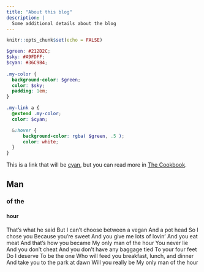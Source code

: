 ```yaml
---
title: "About this blog"
description: |
  Some additional details about the blog
---
```


```r
knitr::opts_chunk$set(echo = FALSE)
```

```scss
$green: #212D2C;
$sky: #A9FDFF;
$cyan: #36C9B4;
  
.my-color {
  background-color: $green;
  color: $sky;
  padding: 1em;
}

.my-link a {
  @extend .my-color;
  color: $cyan; 

  &:hover {
      background-color: rgba( $green, .5 );  
      color: white;
  }
}
```

::: {.my-link}
This is a link that will be [cyan](https://pkgs.rstudio.com/rmarkdown/), 
but you can read more in [[The Cookbook](https://bookdown.org/yihui/rmarkdown-cookbook/)]{#cookbook}.
:::

## Man

### of the

#### hour

That's what he said
But I can't choose between a vegan
And a pot head
So I chose you
Because you're sweet
And you give me lots of lovin'
And you eat meat
And that's how you became
My only man of the hour
You never lie
And you don't cheat
And you don't have any baggage tied
To your four feet
Do I deserve
To be the one
Who will feed you breakfast, lunch, and dinner
And take you to the park at dawn
Will you really be
My only man of the hour

